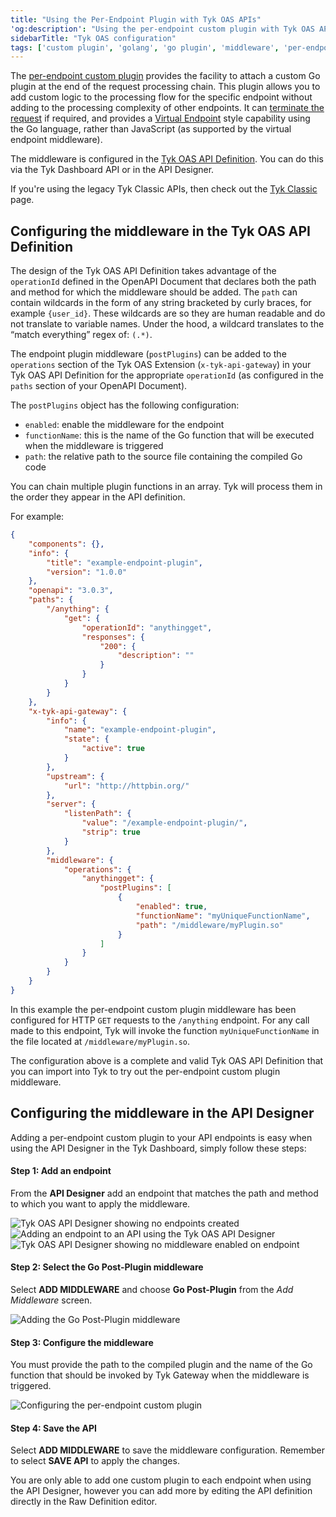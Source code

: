 ```yaml
---
title: "Using the Per-Endpoint Plugin with Tyk OAS APIs"
'og:description': "Using the per-endpoint custom plugin with Tyk OAS APIs"
sidebarTitle: "Tyk OAS configuration"
tags: ['custom plugin', 'golang', 'go plugin', 'middleware', 'per-endpoint', 'Tyk OAS', 'Tyk OAS API']
---
```


The [per-endpoint custom plugin](/product-stack/tyk-gateway/middleware/endpoint-plugin) provides the facility to attach a custom Go plugin at the end of the request processing chain.
This plugin allows you to add custom logic to the processing flow for the specific endpoint without adding to the processing complexity of other endpoints.
It can [terminate the request](/product-stack/tyk-gateway/advanced-configurations/plugins/golang/writing-go-plugins#terminating-the-request) if required,
and provides a [Virtual Endpoint](/advanced-configuration/compose-apis/virtual-endpoints) style capability using the Go language, rather than JavaScript (as supported by the virtual endpoint middleware).

The middleware is configured in the [Tyk OAS API Definition](/tyk-apis/tyk-gateway-api/oas/x-tyk-oas-doc#operation). You can do this via the Tyk Dashboard API or in the API Designer.

If you're using the legacy Tyk Classic APIs, then check out the [Tyk Classic](/product-stack/tyk-gateway/middleware/endpoint-plugin-tyk-classic) page.

## Configuring the middleware in the Tyk OAS API Definition

The design of the Tyk OAS API Definition takes advantage of the `operationId` defined in the OpenAPI Document that declares both the path and method for which the middleware should be added. The `path` can contain wildcards in the form of any string bracketed by curly braces, for example `{user_id}`. These wildcards are so they are human readable and do not translate to variable names. Under the hood, a wildcard translates to the “match everything” regex of: `(.*)`.

The endpoint plugin middleware (`postPlugins`) can be added to the `operations` section of the Tyk OAS Extension (`x-tyk-api-gateway`) in your Tyk OAS API Definition for the appropriate `operationId` (as configured in the `paths` section of your OpenAPI Document).

The `postPlugins` object has the following configuration:

- `enabled`: enable the middleware for the endpoint
- `functionName`: this is the name of the Go function that will be executed when the middleware is triggered
- `path`: the relative path to the source file containing the compiled Go code

You can chain multiple plugin functions in an array. Tyk will process them in the order they appear in the API definition.

For example:

```json {hl_lines=["39-45"],linenos=true, linenostart=1}
{
    "components": {},
    "info": {
        "title": "example-endpoint-plugin",
        "version": "1.0.0"
    },
    "openapi": "3.0.3",
    "paths": {
        "/anything": {
            "get": {
                "operationId": "anythingget",
                "responses": {
                    "200": {
                        "description": ""
                    }
                }
            }
        }
    },
    "x-tyk-api-gateway": {
        "info": {
            "name": "example-endpoint-plugin",
            "state": {
                "active": true
            }
        },
        "upstream": {
            "url": "http://httpbin.org/"
        },          
        "server": {
            "listenPath": {
                "value": "/example-endpoint-plugin/",                
                "strip": true
            }
        },      
        "middleware": {
            "operations": {
                "anythingget": {
                    "postPlugins": [
                        {
                            "enabled": true,
                            "functionName": "myUniqueFunctionName",
                            "path": "/middleware/myPlugin.so"
                        }
                    ]
                }
            }
        }
    }
}
```

In this example the per-endpoint custom plugin middleware has been configured for HTTP `GET` requests to the `/anything` endpoint. For any call made to this endpoint, Tyk will invoke the function `myUniqueFunctionName` in the file located at `/middleware/myPlugin.so`.

The configuration above is a complete and valid Tyk OAS API Definition that you can import into Tyk to try out the per-endpoint custom plugin middleware.

## Configuring the middleware in the API Designer

Adding a per-endpoint custom plugin to your API endpoints is easy when using the API Designer in the Tyk Dashboard, simply follow these steps:

#### Step 1: Add an endpoint

From the **API Designer** add an endpoint that matches the path and method to which you want to apply the middleware.

<img src="/img/dashboard/api-designer/tyk-oas-no-endpoints.png" alt="Tyk OAS API Designer showing no endpoints created" />

<img src="/img/dashboard/api-designer/tyk-oas-add-endpoint.png" alt="Adding an endpoint to an API using the Tyk OAS API Designer" />

<img src="/img/dashboard/api-designer/tyk-oas-no-middleware.png" alt="Tyk OAS API Designer showing no middleware enabled on endpoint" />

#### Step 2: Select the Go Post-Plugin middleware

Select **ADD MIDDLEWARE** and choose **Go Post-Plugin** from the *Add Middleware* screen.

<img src="/img/dashboard/api-designer/tyk-oas-go-plugin.png" alt="Adding the Go Post-Plugin middleware" />

#### Step 3: Configure the middleware

You must provide the path to the compiled plugin and the name of the Go function that should be invoked by Tyk Gateway when the middleware is triggered.

<img src="/img/dashboard/api-designer/tyk-oas-go-plugin-config.png" alt="Configuring the per-endpoint custom plugin" />

#### Step 4: Save the API

Select **ADD MIDDLEWARE** to save the middleware configuration. Remember to select **SAVE API** to apply the changes.


<Note>
You are only able to add one custom plugin to each endpoint when using the API Designer, however you can add more by editing the API definition directly in the Raw Definition editor.
</Note>

